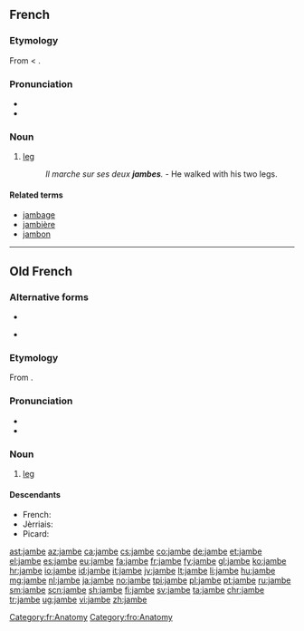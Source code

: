 ==French==

===Etymology===
From {{etyl|fro|fr}} {{term|jambe|lang=fro}} < {{etyl|LL.|fr}} {{term|gamba|lang=la}}.

===Pronunciation===
* {{audio|Fr-jambe.ogg|audio|lang=fr}}
* {{IPA|/ʒɑ̃b/|lang=fr}}

===Noun===
{{fr-noun|f}}

# [[leg]]
#: ''Il marche sur ses deux '''jambes'''.'' - He walked with his two legs.

====Related terms====
* [[jambage]]
* [[jambière]]
* [[jambon]]

[[Category:fr:Anatomy]]

----

==Old French==

===Alternative forms===
* {{l/fro|gambe}}
* {{qualifier|Picardy}} {{l/fro|ganbe}}

===Etymology===
From {{etyl|LL.|fro}} {{m|la|*gamba}}.

===Pronunciation===
* {{IPA|/ˈdʒãn.bə/|lang=fro}}
* {{homophones|gambe|ganbe|lang=fro}}

===Noun===
{{fro-noun|f}}

# [[leg]]

====Descendants====
* French: {{l|fr|jambe}}
* Jèrriais: {{l|roa-jer|gambe}}
* Picard: {{l|pcd|gambe}}

[[Category:fro:Anatomy]]

[[ast:jambe]]
[[az:jambe]]
[[ca:jambe]]
[[cs:jambe]]
[[co:jambe]]
[[de:jambe]]
[[et:jambe]]
[[el:jambe]]
[[es:jambe]]
[[eu:jambe]]
[[fa:jambe]]
[[fr:jambe]]
[[fy:jambe]]
[[gl:jambe]]
[[ko:jambe]]
[[hr:jambe]]
[[io:jambe]]
[[id:jambe]]
[[it:jambe]]
[[jv:jambe]]
[[lt:jambe]]
[[li:jambe]]
[[hu:jambe]]
[[mg:jambe]]
[[nl:jambe]]
[[ja:jambe]]
[[no:jambe]]
[[tpi:jambe]]
[[pl:jambe]]
[[pt:jambe]]
[[ru:jambe]]
[[sm:jambe]]
[[scn:jambe]]
[[sh:jambe]]
[[fi:jambe]]
[[sv:jambe]]
[[ta:jambe]]
[[chr:jambe]]
[[tr:jambe]]
[[ug:jambe]]
[[vi:jambe]]
[[zh:jambe]]